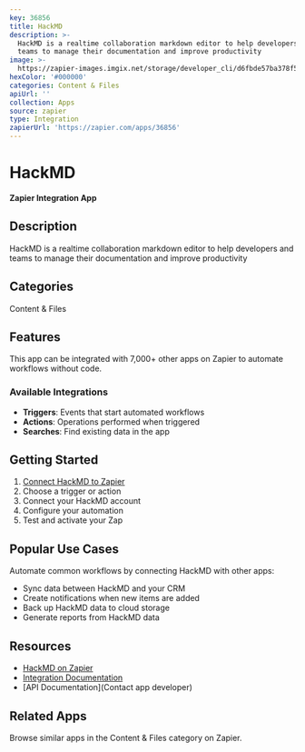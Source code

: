 ```yaml
---
key: 36856
title: HackMD
description: >-
  HackMD is a realtime collaboration markdown editor to help developers and
  teams to manage their documentation and improve productivity
image: >-
  https://zapier-images.imgix.net/storage/developer_cli/d6fbde57ba378f587210146a9b1943a2.png?auto=format%2Ccompress&ixlib=python-3.0.0&q=50
hexColor: '#000000'
categories: Content & Files
apiUrl: ''
collection: Apps
source: zapier
type: Integration
zapierUrl: 'https://zapier.com/apps/36856'
---
```

# HackMD

**Zapier Integration App**

## Description

HackMD is a realtime collaboration markdown editor to help developers and teams to manage their documentation and improve productivity

## Categories

Content & Files

## Features

This app can be integrated with 7,000+ other apps on Zapier to automate workflows without code.

### Available Integrations

- **Triggers**: Events that start automated workflows
- **Actions**: Operations performed when triggered
- **Searches**: Find existing data in the app

## Getting Started

1. [Connect HackMD to Zapier](https://zapier.com/apps/36856)
2. Choose a trigger or action
3. Connect your HackMD account
4. Configure your automation
5. Test and activate your Zap

## Popular Use Cases

Automate common workflows by connecting HackMD with other apps:

- Sync data between HackMD and your CRM
- Create notifications when new items are added
- Back up HackMD data to cloud storage
- Generate reports from HackMD data

## Resources

- [HackMD on Zapier](https://zapier.com/apps/36856)
- [Integration Documentation](https://zapier.com/apps/36856/integrations)
- [API Documentation](Contact app developer)

## Related Apps

Browse similar apps in the Content & Files category on Zapier.
